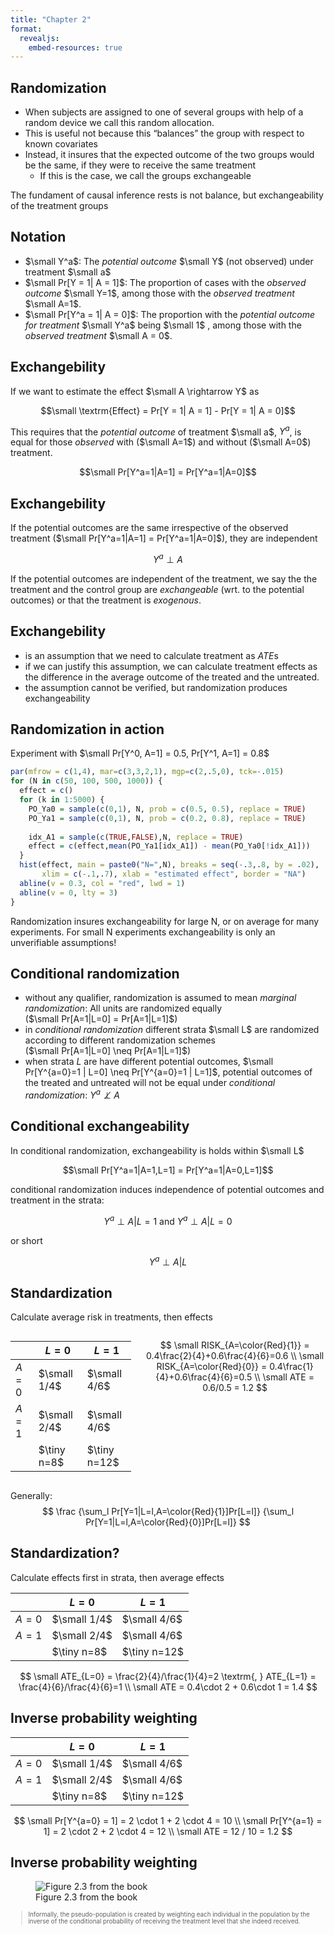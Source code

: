 ```yaml
---
title: "Chapter 2"
format:
  revealjs:
    embed-resources: true
---
```


## Randomization

- When subjects are assigned to one of several groups with help of a random device we call this random allocation.
- This is useful not because this "balances" the group with respect to known covariates
- Instead, it insures that the expected outcome of the two groups would be the same, if they were to receive the same treatment
  - If this is the case, we call the groups exchangeable
  
The fundament of causal inference rests is not balance, but exchangeability of the treatment groups

## Notation

- $\small Y^a$: The *potential outcome* $\small Y$ (not observed) under treatment $\small a$
- $\small Pr[Y = 1| A = 1]$: The proportion of cases with the *observed outcome* $\small Y=1$, among those with the *observed treatment* $\small A=1$.
- $\small Pr[Y^a = 1| A = 0]$: The proportion with the *potential outcome for treatment* $\small Y^a$ being $\small 1$ , among those with the *observed treatment* $\small A = 0$.

## Exchangebility

If we want to estimate the effect $\small A \rightarrow Y$ as

$$\small \textrm{Effect} = Pr[Y = 1| A = 1] - Pr[Y = 1| A = 0]$$ 

This requires that the *potential outcome* of treatment $\small a$, $Y^a$, is equal for those *observed* with ($\small A=1$) and without ($\small A=0$) treatment.

$$\small Pr[Y^a=1|A=1] = Pr[Y^a=1|A=0]$$


## Exchangebility

If the potential outcomes are the same irrespective of the observed treatment ($\small Pr[Y^a=1|A=1] = Pr[Y^a=1|A=0]$), they are independent

$$Y^a \perp A$$

If the potential outcomes are independent of the treatment, we say the the treatment and the control group are *exchangeable* (wrt. to the potential outcomes) or that the treatment is *exogenous*.

## Exchangebility

- is an assumption that we need to calculate treatment as $ATE$s
- if we can justify this assumption, we can calculate treatment effects as the difference in the average outcome of the treated and the untreated.
- the assumption cannot be verified, but randomization produces exchangeability

## Randomization in action

Experiment with $\small Pr[Y^0, A=1] = 0.5, Pr[Y^1, A=1] = 0.8$

```r
par(mfrow = c(1,4), mar=c(3,3,2,1), mgp=c(2,.5,0), tck=-.015)
for (N in c(50, 100, 500, 1000)) {
  effect = c()
  for (k in 1:5000) {
    PO_Ya0 = sample(c(0,1), N, prob = c(0.5, 0.5), replace = TRUE)
    PO_Ya1 = sample(c(0,1), N, prob = c(0.2, 0.8), replace = TRUE)
    
    idx_A1 = sample(c(TRUE,FALSE),N, replace = TRUE)
    effect = c(effect,mean(PO_Ya1[idx_A1]) - mean(PO_Ya0[!idx_A1]))
  }
  hist(effect, main = paste0("N=",N), breaks = seq(-.3,.8, by = .02),
       xlim = c(-.1,.7), xlab = "estimated effect", border = "NA")
  abline(v = 0.3, col = "red", lwd = 1)
  abline(v = 0, lty = 3)
}
```

Randomization insures exchangeability for large N, or on average for many experiments.
For small N experiments exchangeability is only an unverifiable assumptions!


## Conditional randomization

- without any qualifier, randomization is assumed to mean *marginal randomization*: All units are randomized equally 
<br> ($\small Pr[A=1|L=0] = Pr[A=1|L=1]$)
- in *conditional randomization* different strata $\small L$ are randomized according to different randomization schemes 
<br> ($\small Pr[A=1|L=0] \neq Pr[A=1|L=1]$)
- when strata $L$ are have different potential outcomes, $\small Pr[Y^{a=0}=1 | L=0] \neq Pr[Y^{a=0}=1 | L=1]$, potential outcomes of the treated and untreated will not be equal under *conditional randomization*: $Y^a \not\perp A$
  

## Conditional exchangeability

In conditional randomization, exchangeability is holds within $\small L$

$$\small Pr[Y^a=1|A=1,L=1] = Pr[Y^a=1|A=0,L=1]$$

conditional randomization induces independence of potential outcomes and treatment in the strata:

$$Y^a \perp A | L = 1 \textrm{ and } Y^a \perp A | L = 0$$

or short

$$Y^a \perp A | L$$ 

## Standardization

Calculate average risk in treatments, then effects

:::: {.columns}
::: {.column width="40%"}
|      | $L=0$ | $L=1$ |
|------|------|------|
| $A=0$  |$\small 1/4$ | $\small 4/6$|
| $A=1$  |$\small 2/4$ | $\small 4/6$|
|      |$\tiny n=8$| $\tiny n=12$    |

:::
::: {.column width="60%"}
$$
\small RISK_{A=\color{Red}{1}} = 0.4\frac{2}{4}+0.6\frac{4}{6}=0.6 \\
\small RISK_{A=\color{Red}{0}} = 0.4\frac{1}{4}+0.6\frac{4}{6}=0.5 \\
\small ATE = 0.6/0.5 = 1.2
$$
:::
::::

Generally:
$$
\frac
{\sum_l Pr[Y=1|L=l,A=\color{Red}{1}]Pr[L=l]}
{\sum_l Pr[Y=1|L=l,A=\color{Red}{0}]Pr[L=l]}
$$


## Standardization?

Calculate effects first in strata, then average effects

|      | $L=0$ | $L=1$ |
|------|------|------|
| $A=0$  |$\small 1/4$ | $\small 4/6$|
| $A=1$  |$\small 2/4$ | $\small 4/6$|
|      |$\tiny n=8$| $\tiny n=12$    |

$$
\small ATE_{L=0} = \frac{2}{4}/\frac{1}{4}=2 \textrm{, }
ATE_{L=1} = \frac{4}{6}/\frac{4}{6}=1 \\
\small ATE = 0.4\cdot 2 + 0.6\cdot 1 = 1.4
$$


## Inverse probability weighting

|      | $L=0$ | $L=1$ |
|------|------|------|
| $A=0$  |$\small 1/4$ | $\small 4/6$|
| $A=1$  |$\small 2/4$ | $\small 4/6$|
|      |$\tiny n=8$| $\tiny n=12$    |

$$
\small Pr[Y^{a=0} = 1] = 2 \cdot 1 + 2 \cdot 4 = 10 \\
\small Pr[Y^{a=1} = 1] = 2 \cdot 2 + 2 \cdot 4 = 12 \\
\small ATE = 12 / 10 = 1.2
$$

## Inverse probability weighting 

![Figure 2.3 from the book](figures/Tree_chapter2.PNG)

::: {style="font-size: 70%;"}

> Informally, the pseudo-population is created by weighting each individual in the population by the inverse of the conditional probability of receiving the treatment level that she indeed received.

:::